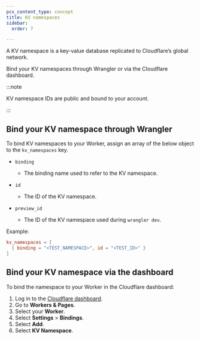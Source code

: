 ```yaml
---
pcx_content_type: concept
title: KV namespaces
sidebar:
  order: 7

---
```


A KV namespace is a key-value database replicated to Cloudflare’s global network.

Bind your KV namespaces through Wrangler or via the Cloudflare dashboard.

:::note

KV namespace IDs are public and bound to your account.

:::

## Bind your KV namespace through Wrangler

To bind KV namespaces to your Worker, assign an array of the below object to the `kv_namespaces` key.

* `binding` <Type text="string" /> <MetaInfo text="required" />

  * The binding name used to refer to the KV namespace.

* `id` <Type text="string" /> <MetaInfo text="required" />

  * The ID of the KV namespace.

* `preview_id` <Type text="string" /> <MetaInfo text="optional" />

  * The ID of the KV namespace used during `wrangler dev`.

Example:

```toml title="wrangler.toml"
kv_namespaces = [
  { binding = "<TEST_NAMESPACE>", id = "<TEST_ID>" }
]
```

## Bind your KV namespace via the dashboard

To bind the namespace to your Worker in the Cloudflare dashboard:

1. Log in to the [Cloudflare dashboard](https://dash.cloudflare.com).
2. Go to **Workers & Pages**.
3. Select your **Worker**.
4. Select **Settings** > **Bindings**.
6. Select **Add**.
5. Select **KV Namespace**.
